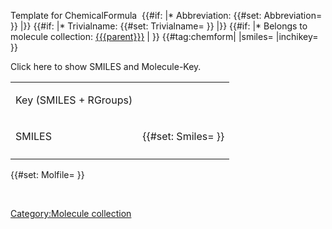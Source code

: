 <noinclude>Template for ChemicalFormula</noinclude>
‎<includeonly>
{{#if: {{{abbrev|}}} |* Abbreviation: {{#set: Abbreviation={{{abbrev}}} }} {{{abbrev}}}|}}
{{#if: {{{trivialname|}}} |* Trivialname: {{#set: Trivialname={{{trivialname}}} }} {{{trivialname}}}|}}
{{#if: {{{parent|}}} |* Belongs to molecule collection: [[{{{parent}}}]] | }}
{{#tag:chemform|
{{{molOrRxn}}}
|smiles={{{smiles|}}}
|inchikey={{{inchikey|}}}
}}

<div>
<span class="toggle-box" resource="chemdata">Click here to show SMILES and Molecule-Key.</span>
{| id="chemdata" class="infobox wikitable" style="display:none;"
|-
| Key (SMILES + RGroups) || {{{moleculeKey}}}
|-
| SMILES || {{#set: Smiles={{{smiles}}} }} {{{smiles}}}
|-

|}
{{#set: Molfile={{{molOrRxn}}} }}
</div>

{{DISPLAYTITLE: Molecule collection {{PAGENAME}} }}

[[Category:Molecule collection]]
‎<includeonly>
